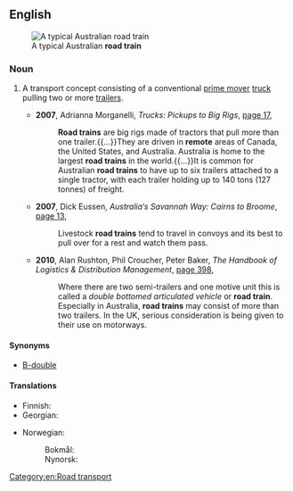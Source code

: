 ==English==
{{wikipedia}}
[[File:Road Train Australia.jpg|thumb|A typical Australian '''road train''']]

===Noun===
{{en-noun}}

# {{lb|en|US|Australia|Canada}} A transport concept consisting of a conventional [[prime mover]] [[truck]] pulling two or more [[trailer]]s.
#* '''2007''', Adrianna Morganelli, ''Trucks: Pickups to Big Rigs'', [http://books.google.com.au/books?id=oOS2GkSUw6wC&pg=PA17&lpg=PA17&dq=%22road+train%22|%22road+trains%22+australia+-intitle:%22%22+-inauthor:%22%22&source=bl&ots=GI4x9YEmWc&sig=DHA8-qebqZ_pcZYAaMNHPbMFwzo&hl=en&sa=X&ei=_RkRUPdY5dSKB6OcgcAD&redir_esc=y#v=onepage&q=%22road%20train%22|%22road%20trains%22%20australia%20-intitle%3A%22%22%20-inauthor%3A%22%22&f=false page 17],
#*: '''Road trains''' are big rigs made of tractors that pull more than one trailer.{{...}}They are driven in '''remote''' areas of Canada, the United States, and Australia. Australia is home to the largest '''road trains''' in the world.{{...}}It is common for Australian '''road trains''' to have up to six trailers attached to a single tractor, with each trailer holding up to 140 tons (127 tonnes) of freight.
#* '''2007''', Dick Eussen, ''Australia′s Savannah Way: Cairns to Broome'', [http://books.google.com.au/books?id=saolWvBMh_MC&pg=PA13&lpg=PA13&dq=%22road+train%22|%22road+trains%22+australia+-intitle:%22%22+-inauthor:%22%22&source=bl&ots=icnsp9nKM_&sig=XHX6sHo8lwB6LNuUvnGwS_k5bC0&hl=en&sa=X&ei=_RkRUPdY5dSKB6OcgcAD&redir_esc=y#v=onepage&q=%22road%20train%22|%22road%20trains%22%20australia%20-intitle%3A%22%22%20-inauthor%3A%22%22&f=false page 13],
#*: Livestock '''road trains''' tend to travel in convoys and its{{sic}} best to pull over for a rest and watch them pass.
#* '''2010''', Alan Rushton, Phil Croucher, Peter Baker, ''The Handbook of Logistics & Distribution Management'', [http://books.google.com.au/books?id=wm2IORz6HOkC&pg=PA398&lpg=PA398&dq=%22road+train%22|%22road+trains%22+australia+-intitle:%22%22+-inauthor:%22%22&source=bl&ots=ZeXNUARgmE&sig=mqMGBCkRVXfxXP6HChdJJFxuiXY&hl=en&sa=X&ei=_RkRUPdY5dSKB6OcgcAD&redir_esc=y#v=onepage&q=%22road%20train%22|%22road%20trains%22%20australia%20-intitle%3A%22%22%20-inauthor%3A%22%22&f=false page 398],
#*: Where there are two semi-trailers and one motive unit this is called a ''double bottomed articulated vehicle'' or '''road train'''. Especially in Australia, '''road trains''' may consist of more than two trailers. In the UK, serious consideration is being given to their use on motorways.

====Synonyms====
* [[B-double]] {{qualifier|Australia}}

====Translations====
{{trans-top|transport concept}}
* Finnish: {{t|fi|maantiejuna}}
* Georgian: {{t|ka|ავტომატარებელი}}
{{trans-mid}}
* Norwegian:
*: Bokmål: {{t|nb|vogntog|n}}
*: Nynorsk: {{t|nn|vogntog|n}}
{{trans-bottom}}

[[Category:en:Road transport]]